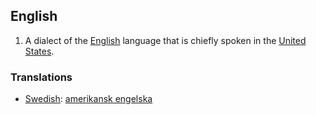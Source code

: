 ==English==

#A dialect of the [[English]] language that is chiefly spoken in the [[United States]].

===Translations===

*[[Swedish]]: [[amerikansk engelska]]